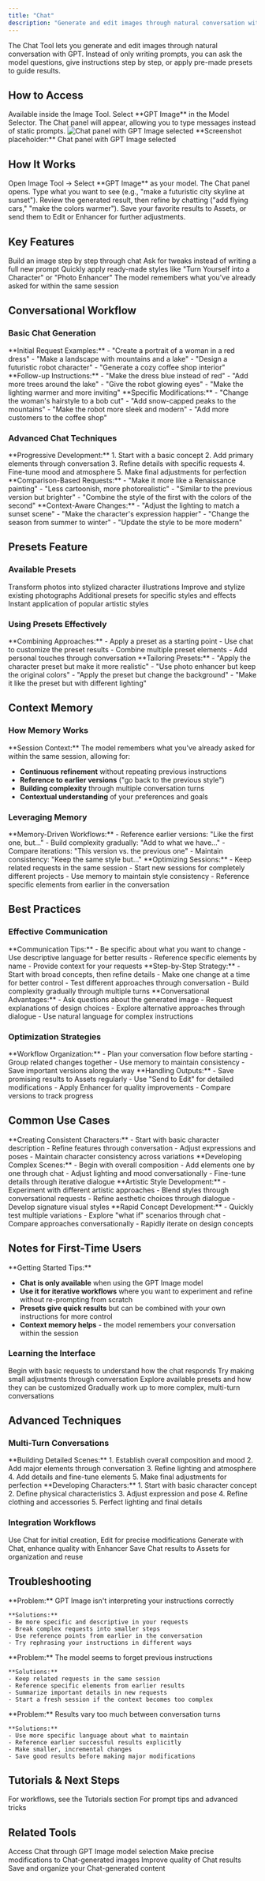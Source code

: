 ```yaml
---
title: "Chat"
description: "Generate and edit images through natural conversation with GPT"
---
```


The Chat Tool lets you generate and edit images through natural conversation with GPT. Instead of only writing prompts, you can ask the model questions, give instructions step by step, or apply pre-made presets to guide results.

## How to Access

<Steps>
  <Step title="Open Image Tool">
    Available inside the Image Tool.
  </Step>
  
  <Step title="Select GPT Image">
    Select **GPT Image** in the Model Selector.
  </Step>
  
  <Step title="Chat Panel Opens">
    The Chat panel will appear, allowing you to type messages instead of static prompts.
  </Step>
</Steps>

<Frame>
  <img src="/images/tools/chat-panel-gpt-image.png" alt="Chat panel with GPT Image selected" />
</Frame>

<Note>
**Screenshot placeholder:** Chat panel with GPT Image selected
</Note>

## How It Works

<Steps>
  <Step title="Open Image Tool">
    Open Image Tool → Select **GPT Image** as your model.
  </Step>
  
  <Step title="Start Chatting">
    The Chat panel opens. Type what you want to see (e.g., "make a futuristic city skyline at sunset").
  </Step>
  
  <Step title="Review Results">
    Review the generated result, then refine by chatting ("add flying cars," "make the colors warmer").
  </Step>
  
  <Step title="Save or Continue">
    Save your favorite results to Assets, or send them to Edit or Enhancer for further adjustments.
  </Step>
</Steps>

## Key Features

<CardGroup cols={2}>
  <Card title="Conversational Prompts" icon="comments">
    Build an image step by step through chat
  </Card>
  
  <Card title="Interactive Refinement" icon="refresh">
    Ask for tweaks instead of writing a full new prompt
  </Card>
  
  <Card title="Presets" icon="magic-wand">
    Quickly apply ready-made styles like "Turn Yourself into a Character" or "Photo Enhancer"
  </Card>
  
  <Card title="Context Memory" icon="brain">
    The model remembers what you've already asked for within the same session
  </Card>
</CardGroup>

## Conversational Workflow

### Basic Chat Generation

<AccordionGroup>
  <Accordion title="Starting a Conversation">
    **Initial Request Examples:**
    - "Create a portrait of a woman in a red dress"
    - "Make a landscape with mountains and a lake"
    - "Design a futuristic robot character"
    - "Generate a cozy coffee shop interior"
  </Accordion>
  
  <Accordion title="Iterative Refinement">
    **Follow-up Instructions:**
    - "Make the dress blue instead of red"
    - "Add more trees around the lake"
    - "Give the robot glowing eyes"
    - "Make the lighting warmer and more inviting"
  </Accordion>
  
  <Accordion title="Detailed Adjustments">
    **Specific Modifications:**
    - "Change the woman's hairstyle to a bob cut"
    - "Add snow-capped peaks to the mountains"
    - "Make the robot more sleek and modern"
    - "Add more customers to the coffee shop"
  </Accordion>
</AccordionGroup>

### Advanced Chat Techniques

<AccordionGroup>
  <Accordion title="Step-by-Step Building">
    **Progressive Development:**
    1. Start with a basic concept
    2. Add primary elements through conversation
    3. Refine details with specific requests
    4. Fine-tune mood and atmosphere
    5. Make final adjustments for perfection
  </Accordion>
  
  <Accordion title="Comparative Instructions">
    **Comparison-Based Requests:**
    - "Make it more like a Renaissance painting"
    - "Less cartoonish, more photorealistic"
    - "Similar to the previous version but brighter"
    - "Combine the style of the first with the colors of the second"
  </Accordion>
  
  <Accordion title="Contextual Modifications">
    **Context-Aware Changes:**
    - "Adjust the lighting to match a sunset scene"
    - "Make the character's expression happier"
    - "Change the season from summer to winter"
    - "Update the style to be more modern"
  </Accordion>
</AccordionGroup>

## Presets Feature

### Available Presets

<CardGroup cols={2}>
  <Card title="Turn Yourself into a Character" icon="user">
    Transform photos into stylized character illustrations
  </Card>
  
  <Card title="Photo Enhancer" icon="sparkles">
    Improve and stylize existing photographs
  </Card>
  
  <Card title="Custom Presets" icon="palette">
    Additional presets for specific styles and effects
  </Card>
  
  <Card title="Quick Styles" icon="bolt">
    Instant application of popular artistic styles
  </Card>
</CardGroup>

### Using Presets Effectively

<AccordionGroup>
  <Accordion title="Preset + Custom Instructions">
    **Combining Approaches:**
    - Apply a preset as a starting point
    - Use chat to customize the preset results
    - Combine multiple preset elements
    - Add personal touches through conversation
  </Accordion>
  
  <Accordion title="Preset Customization">
    **Tailoring Presets:**
    - "Apply the character preset but make it more realistic"
    - "Use photo enhancer but keep the original colors"
    - "Apply the preset but change the background"
    - "Make it like the preset but with different lighting"
  </Accordion>
</AccordionGroup>

## Context Memory

### How Memory Works

<Info>
**Session Context:** The model remembers what you've already asked for within the same session, allowing for:

- **Continuous refinement** without repeating previous instructions
- **Reference to earlier versions** ("go back to the previous style")
- **Building complexity** through multiple conversation turns
- **Contextual understanding** of your preferences and goals
</Info>

### Leveraging Memory

<AccordionGroup>
  <Accordion title="Building on Previous Results">
    **Memory-Driven Workflows:**
    - Reference earlier versions: "Like the first one, but..."
    - Build complexity gradually: "Add to what we have..."
    - Compare iterations: "This version vs. the previous one"
    - Maintain consistency: "Keep the same style but..."
  </Accordion>
  
  <Accordion title="Session Management">
    **Optimizing Sessions:**
    - Keep related requests in the same session
    - Start new sessions for completely different projects
    - Use memory to maintain style consistency
    - Reference specific elements from earlier in the conversation
  </Accordion>
</AccordionGroup>

## Best Practices

### Effective Communication

<AccordionGroup>
  <Accordion title="Clear Instructions">
    **Communication Tips:**
    - Be specific about what you want to change
    - Use descriptive language for better results
    - Reference specific elements by name
    - Provide context for your requests
  </Accordion>
  
  <Accordion title="Iterative Approach">
    **Step-by-Step Strategy:**
    - Start with broad concepts, then refine details
    - Make one change at a time for better control
    - Test different approaches through conversation
    - Build complexity gradually through multiple turns
  </Accordion>
  
  <Accordion title="Leveraging Conversation">
    **Conversational Advantages:**
    - Ask questions about the generated image
    - Request explanations of design choices
    - Explore alternative approaches through dialogue
    - Use natural language for complex instructions
  </Accordion>
</AccordionGroup>

### Optimization Strategies

<AccordionGroup>
  <Accordion title="Session Planning">
    **Workflow Organization:**
    - Plan your conversation flow before starting
    - Group related changes together
    - Use memory to maintain consistency
    - Save important versions along the way
  </Accordion>
  
  <Accordion title="Result Management">
    **Handling Outputs:**
    - Save promising results to Assets regularly
    - Use "Send to Edit" for detailed modifications
    - Apply Enhancer for quality improvements
    - Compare versions to track progress
  </Accordion>
</AccordionGroup>

## Common Use Cases

<AccordionGroup>
  <Accordion title="Character Development">
    **Creating Consistent Characters:**
    - Start with basic character description
    - Refine features through conversation
    - Adjust expressions and poses
    - Maintain character consistency across variations
  </Accordion>
  
  <Accordion title="Scene Building">
    **Developing Complex Scenes:**
    - Begin with overall composition
    - Add elements one by one through chat
    - Adjust lighting and mood conversationally
    - Fine-tune details through iterative dialogue
  </Accordion>
  
  <Accordion title="Style Exploration">
    **Artistic Style Development:**
    - Experiment with different artistic approaches
    - Blend styles through conversational requests
    - Refine aesthetic choices through dialogue
    - Develop signature visual styles
  </Accordion>
  
  <Accordion title="Concept Iteration">
    **Rapid Concept Development:**
    - Quickly test multiple variations
    - Explore "what if" scenarios through chat
    - Compare approaches conversationally
    - Rapidly iterate on design concepts
  </Accordion>
</AccordionGroup>

## Notes for First-Time Users

<Info>
**Getting Started Tips:**

- **Chat is only available** when using the GPT Image model
- **Use it for iterative workflows** where you want to experiment and refine without re-prompting from scratch
- **Presets give quick results** but can be combined with your own instructions for more control
- **Context memory helps** - the model remembers your conversation within the session
</Info>

### Learning the Interface

<Steps>
  <Step title="Start Simple">
    Begin with basic requests to understand how the chat responds
  </Step>
  
  <Step title="Experiment with Refinement">
    Try making small adjustments through conversation
  </Step>
  
  <Step title="Test Presets">
    Explore available presets and how they can be customized
  </Step>
  
  <Step title="Build Complexity">
    Gradually work up to more complex, multi-turn conversations
  </Step>
</Steps>

## Advanced Techniques

### Multi-Turn Conversations

<AccordionGroup>
  <Accordion title="Complex Scene Development">
    **Building Detailed Scenes:**
    1. Establish overall composition and mood
    2. Add major elements through conversation
    3. Refine lighting and atmosphere
    4. Add details and fine-tune elements
    5. Make final adjustments for perfection
  </Accordion>
  
  <Accordion title="Character Evolution">
    **Developing Characters:**
    1. Start with basic character concept
    2. Define physical characteristics
    3. Adjust expression and pose
    4. Refine clothing and accessories
    5. Perfect lighting and final details
  </Accordion>
</AccordionGroup>

### Integration Workflows

<CardGroup cols={3}>
  <Card title="Chat → Edit" icon="edit">
    Use Chat for initial creation, Edit for precise modifications
  </Card>
  
  <Card title="Chat → Enhancer" icon="sparkles">
    Generate with Chat, enhance quality with Enhancer
  </Card>
  
  <Card title="Chat → Assets" icon="folder">
    Save Chat results to Assets for organization and reuse
  </Card>
</CardGroup>

## Troubleshooting

<AccordionGroup>
  <Accordion title="Model Not Understanding Requests">
    **Problem:** GPT Image isn't interpreting your instructions correctly
    
    **Solutions:**
    - Be more specific and descriptive in your requests
    - Break complex requests into smaller steps
    - Use reference points from earlier in the conversation
    - Try rephrasing your instructions in different ways
  </Accordion>
  
  <Accordion title="Losing Context">
    **Problem:** The model seems to forget previous instructions
    
    **Solutions:**
    - Keep related requests in the same session
    - Reference specific elements from earlier results
    - Summarize important details in new requests
    - Start a fresh session if the context becomes too complex
  </Accordion>
  
  <Accordion title="Inconsistent Results">
    **Problem:** Results vary too much between conversation turns
    
    **Solutions:**
    - Use more specific language about what to maintain
    - Reference earlier successful results explicitly
    - Make smaller, incremental changes
    - Save good results before making major modifications
  </Accordion>
</AccordionGroup>

## Tutorials & Next Steps

<CardGroup cols={2}>
  <Card title="Workflows" icon="book" href="/tutorials">
    For workflows, see the Tutorials section
  </Card>
  
  <Card title="Tips & Tricks" icon="lightbulb" href="/tutorials/tips-tricks">
    For prompt tips and advanced tricks
  </Card>
</CardGroup>

## Related Tools

<CardGroup cols={4}>
  <Card title="Image Tool" icon="image" href="/tools/image">
    Access Chat through GPT Image model selection
  </Card>
  
  <Card title="Edit Tool" icon="edit" href="/tools/edit">
    Make precise modifications to Chat-generated images
  </Card>
  
  <Card title="Enhancer" icon="sparkles" href="/tools/enhancer">
    Improve quality of Chat results
  </Card>
  
  <Card title="Assets" icon="folder" href="/tools/assets">
    Save and organize your Chat-generated content
  </Card>
</CardGroup>
